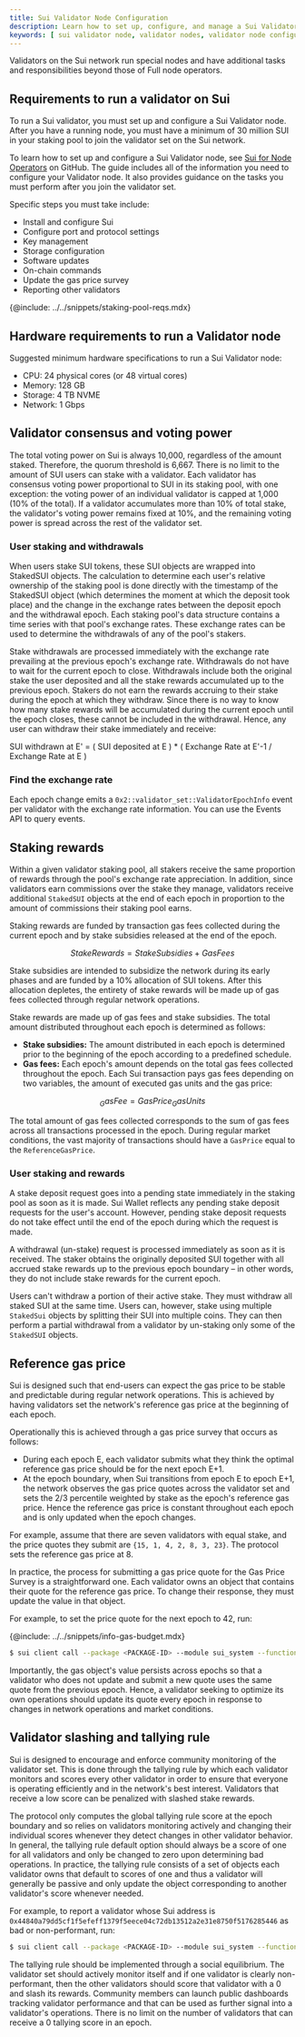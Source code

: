```yaml
---
title: Sui Validator Node Configuration
description: Learn how to set up, configure, and manage a Sui Validator node, including staking, reference gas price, and tallying rules.
keywords: [ sui validator node, validator nodes, validator node configuration, configure validator node, set up validator node, manage validator, manage staking, manage gas price reference, tally rules, validator tally rules, validator staking, validator consensus, validator voting power, user staking and rewards, slashing, tallying ]
---
```


Validators on the Sui network run special nodes and have additional tasks and responsibilities beyond those of Full node operators.

## Requirements to run a validator on Sui 

To run a Sui validator, you must set up and configure a Sui Validator node. After you have a running node, you must have a minimum of 30 million SUI in your staking pool to join the validator set on the Sui network.

To learn how to set up and configure a Sui Validator node, see [Sui for Node Operators](https://github.com/MystenLabs/sui/blob/main/nre/sui_for_node_operators.md) on GitHub. The guide includes all of the information you need to configure your Validator node. It also provides guidance on the tasks you must perform after you join the validator set.

Specific steps you must take include:

- Install and configure Sui
- Configure port and protocol settings
- Key management
- Storage configuration
- Software updates
- On-chain commands
- Update the gas price survey
- Reporting other validators

{@include: ../../snippets/staking-pool-reqs.mdx}

## Hardware requirements to run a Validator node

Suggested minimum hardware specifications to run a Sui Validator node:

- CPU: 24 physical cores (or 48 virtual cores)
- Memory: 128 GB
- Storage: 4 TB NVME
- Network: 1 Gbps

## Validator consensus and voting power 

The total voting power on Sui is always 10,000, regardless of the amount staked. Therefore, the quorum threshold is 6,667. There is no limit to the amount of SUI users can stake with a validator. Each validator has consensus voting power proportional to SUI in its staking pool, with one exception: the voting power of an individual validator is capped at 1,000 (10% of the total). If a validator accumulates more than 10% of total stake, the validator's voting power remains fixed at 10%, and the remaining voting power is spread across the rest of the validator set.

### User staking and withdrawals

When users stake SUI tokens, these SUI objects are wrapped into StakedSUI objects. The calculation to determine each user's relative ownership of the staking pool is done directly with the timestamp of the StakedSUI object (which determines the moment at which the deposit took place) and the change in the exchange rates between the deposit epoch and the withdrawal epoch. Each staking pool's data structure contains a time series with that pool's exchange rates. These exchange rates can be used to determine the withdrawals of any of the pool's stakers.

Stake withdrawals are processed immediately with the exchange rate prevailing at the previous epoch's exchange rate. Withdrawals do not have to wait for the current epoch to close. Withdrawals include both the original stake the user deposited and all the stake rewards accumulated up to the previous epoch. Stakers do not earn the rewards accruing to their stake during the epoch at which they withdraw. Since there is no way to know how many stake rewards will be accumulated during the current epoch until the epoch closes, these cannot be included in the withdrawal. Hence, any user can withdraw their stake immediately and receive:

SUI withdrawn at E' = ( SUI deposited at E ) * ( Exchange Rate at E'-1 / Exchange Rate at E )

### Find the exchange rate 

Each epoch change emits a `0x2::validator_set::ValidatorEpochInfo` event per validator with the exchange rate information. You can use the Events API to query events.

## Staking rewards 

Within a given validator staking pool, all stakers receive the same proportion of rewards through the pool's exchange rate appreciation. In addition, since validators earn commissions over the stake they manage, validators receive additional `StakedSUI` objects at the end of each epoch in proportion to the amount of commissions their staking pool earns.

Staking rewards are funded by transaction gas fees collected during the current epoch and by stake subsidies released at the end of the epoch.

$$
StakeRewards = StakeSubsidies + GasFees
$$

Stake subsidies are intended to subsidize the network during its early phases and are funded by a 10% allocation of SUI tokens. After this allocation depletes, the entirety of stake rewards will be made up of gas fees collected through regular network operations.

Stake rewards are made up of gas fees and stake subsidies. The total amount distributed throughout each epoch is determined as follows:

- **Stake subsidies:** The amount distributed in each epoch is determined prior to the beginning of the epoch according to a predefined schedule.
- **Gas fees:** Each epoch's amount depends on the total gas fees collected throughout the epoch. Each Sui transaction pays gas fees depending on two variables, the amount of executed gas units and the gas price:

$$
_GasFee = GasPrice _ GasUnits
$$

The total amount of gas fees collected corresponds to the sum of gas fees across all transactions processed in the epoch. During regular market conditions, the vast majority of transactions should have a `GasPrice` equal to the `ReferenceGasPrice`.

### User staking and rewards 

A stake deposit request goes into a pending state immediately in the staking pool as soon as it is made. Sui Wallet reflects any pending stake deposit requests for the user's account. However, pending stake deposit requests do not take effect until the end of the epoch during which the request is made.

A withdrawal (un-stake) request is processed immediately as soon as it is received. The staker obtains the originally deposited SUI together with all accrued stake rewards up to the previous epoch boundary – in other words, they do not include stake rewards for the current epoch.

Users can't withdraw a portion of their active stake. They must withdraw all staked SUI at the same time. Users can, however, stake using multiple `StakedSui` objects by splitting their SUI into multiple coins. They can then perform a partial withdrawal from a validator by un-staking only some of the `StakedSUI` objects.

## Reference gas price 

Sui is designed such that end-users can expect the gas price to be stable and predictable during regular network operations. This is achieved by having validators set the network's reference gas price at the beginning of each epoch.

Operationally this is achieved through a gas price survey that occurs as follows:

- During each epoch E, each validator submits what they think the optimal reference gas price should be for the next epoch E+1.
- At the epoch boundary, when Sui transitions from epoch E to epoch E+1, the network observes the gas price quotes across the validator set and sets the 2/3 percentile weighted by stake as the epoch's reference gas price. Hence the reference gas price is constant throughout each epoch and is only updated when the epoch changes.

For example, assume that there are seven validators with equal stake, and the price quotes they submit are `{15, 1, 4, 2, 8, 3, 23}`. The protocol sets the reference gas price at 8.

In practice, the process for submitting a gas price quote for the Gas Price Survey is a straightforward one. Each validator owns an object that contains their quote for the reference gas price. To change their response, they must update the value in that object.

For example, to set the price quote for the next epoch to 42, run:

{@include: ../../snippets/info-gas-budget.mdx}

```sh
$ sui client call --package <PACKAGE-ID> --module sui_system --function request_set_gas_price --args 0x5 \"42\" --gas-budget <GAS-AMOUNT>
```

Importantly, the gas object's value persists across epochs so that a validator who does not update and submit a new quote uses the same quote from the previous epoch. Hence, a validator seeking to optimize its own operations should update its quote every epoch in response to changes in network operations and market conditions.

## Validator slashing and tallying rule 

Sui is designed to encourage and enforce community monitoring of the validator set. This is done through the tallying rule by which each validator monitors and scores every other validator in order to ensure that everyone is operating efficiently and in the network's best interest. Validators that receive a low score can be penalized with slashed stake rewards.

The protocol only computes the global tallying rule score at the epoch boundary and so relies on validators monitoring actively and changing their individual scores whenever they detect changes in other validator behavior. In general, the tallying rule default option should always be a score of one for all validators and only be changed to zero upon determining bad operations. In practice, the tallying rule consists of a set of objects each validator owns that default to scores of one and thus a validator will generally be passive and only update the object corresponding to another validator's score whenever needed.

For example, to report a validator whose Sui address is `0x44840a79dd5cf1f5efeff1379f5eece04c72db13512a2e31e8750f5176285446` as bad or non-performant, run:

```sh
$ sui client call --package <PACKAGE-ID> --module sui_system --function report_validator --args 0x5 0x44840a79dd5cf1f5efeff1379f5eece04c72db13512a2e31e8750f5176285446 --gas-budget <GAS-AMOUNT>
```

The tallying rule should be implemented through a social equilibrium. The validator set should actively monitor itself and if one validator is clearly non-performant, then the other validators should score that validator with a 0 and slash its rewards. Community members can launch public dashboards tracking validator performance and that can be used as further signal into a validator's operations. There is no limit on the number of validators that can receive a 0 tallying score in an epoch.

